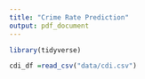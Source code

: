 ```yaml
---
title: "Crime Rate Prediction"
output: pdf_document
---
```


```r
library(tidyverse)
```

```r
cdi_df =read_csv("data/cdi.csv")
```

